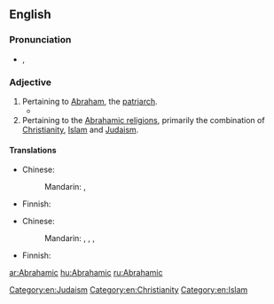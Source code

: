 ==English==

===Pronunciation===
* {{a|UK}} {{IPA|/eɪ.bɹəˈhæm.ɪk/}}, {{SAMPA|/eI.br@"h{m.Ik/}}

===Adjective===
{{en-adj}}

# Pertaining to [[Abraham]], the [[patriarch]].
#*{{quote-journal |year=1896 |journal=The Methodist review |page=66 |title=Spiritual Development of St. Paul |author=James S. Kennedy |url=http://books.google.com/books?id=YTAuAAAAYAAJ&printsec=titlepage#PPA66,M1 |page=66 |passage=Paul's faith was at this crisis in his spiritual illumination more '''Abrahamic''' than Christlike in its character.}}
# Pertaining to the [[w:Abrahamic religions|Abrahamic religions]], primarily the combination of [[Christianity]], [[Islam]] and [[Judaism]].

====Translations====
{{trans-top|pertaining to Abraham}}
* Chinese:
*: Mandarin: {{t|cmn|亞伯拉罕|alt=亞伯拉罕的|sc=Hani}}, {{t-|cmn|亚伯拉罕|alt=亚伯拉罕的|tr=Yàbólāhǎn de|sc=Hani}}
{{trans-mid}}
* Finnish: {{t-|fi|abrahamilainen}}
{{trans-bottom}}

{{trans-top|pertaining to Abrahamic religions}}
* Chinese:
*: Mandarin: {{t|cmn|亞伯拉罕諸教|sc=Hani}}, {{t|cmn|亚伯拉罕诸教|tr=Yàbólāhǎn zhūjiào|sc=Hani}}, {{t|cmn|亞伯拉罕宗教|sc=Hani}}, {{t|cmn|亚伯拉罕宗教|tr=Yàbólāhǎn zōngjiào|sc=Hani}}
{{trans-mid}}
* Finnish: {{t-|fi|abrahamilainen}}
{{trans-bottom}}

[[Category:en:Judaism]]
[[Category:en:Christianity]]
[[Category:en:Islam]]

[[ar:Abrahamic]]
[[hu:Abrahamic]]
[[ru:Abrahamic]]